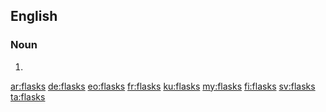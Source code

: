 ==English==

===Noun===
{{head|en|noun plural form}}

# {{plural of|flask|lang=en}}

[[ar:flasks]]
[[de:flasks]]
[[eo:flasks]]
[[fr:flasks]]
[[ku:flasks]]
[[my:flasks]]
[[fi:flasks]]
[[sv:flasks]]
[[ta:flasks]]